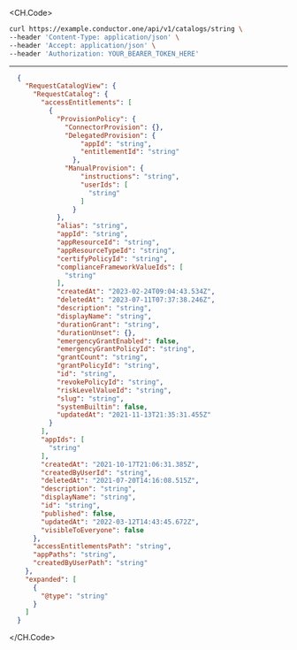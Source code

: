 
<CH.Code>
```bash Example Request
curl https://example.conductor.one/api/v1/catalogs/string \
--header 'Content-Type: application/json' \
--header 'Accept: application/json' \
--header 'Authorization: YOUR_BEARER_TOKEN_HERE'
```
---

```json Example Response
  {
    "RequestCatalogView": {
      "RequestCatalog": {
        "accessEntitlements": [
          {
            "ProvisionPolicy": {
              "ConnectorProvision": {},
              "DelegatedProvision": {
                  "appId": "string",
                  "entitlementId": "string"
                },
              "ManualProvision": {
                  "instructions": "string",
                  "userIds": [
                    "string"
                  ]
                }
            },
            "alias": "string",
            "appId": "string",
            "appResourceId": "string",
            "appResourceTypeId": "string",
            "certifyPolicyId": "string",
            "complianceFrameworkValueIds": [
              "string"
            ],
            "createdAt": "2023-02-24T09:04:43.534Z",
            "deletedAt": "2023-07-11T07:37:38.246Z",
            "description": "string",
            "displayName": "string",
            "durationGrant": "string",
            "durationUnset": {},
            "emergencyGrantEnabled": false,
            "emergencyGrantPolicyId": "string",
            "grantCount": "string",
            "grantPolicyId": "string",
            "id": "string",
            "revokePolicyId": "string",
            "riskLevelValueId": "string",
            "slug": "string",
            "systemBuiltin": false,
            "updatedAt": "2021-11-13T21:35:31.455Z"
          }
        ],
        "appIds": [
          "string"
        ],
        "createdAt": "2021-10-17T21:06:31.385Z",
        "createdByUserId": "string",
        "deletedAt": "2021-07-20T14:16:08.515Z",
        "description": "string",
        "displayName": "string",
        "id": "string",
        "published": false,
        "updatedAt": "2022-03-12T14:43:45.672Z",
        "visibleToEveryone": false
      },
      "accessEntitlementsPath": "string",
      "appPaths": "string",
      "createdByUserPath": "string"
    },
    "expanded": [
      {
        "@type": "string"
      }
    ]
  }
```
</CH.Code>
